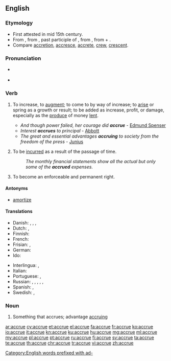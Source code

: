 {{was wotd|2008|October|10}}
==English==
{{wikipedia}}

===Etymology===
* First attested in mid 15th century.
* From {{etyl|enm|en}} {{term|acrewen|lang=enm}}, from {{etyl|fro|en}} {{term|acreue|acreüe|lang=fro}}, past participle of {{term|accreistre||to increase|lang=fro}}, from {{etyl|la|en}} {{term/t|la|accrēsco||increase}}, from {{term|ad||in addition|lang=la}} + {{term/t|la|crēscō||to grow}}.
* Compare [[accretion]], [[accresce]], [[accrete]], [[crew]], [[crescent]].

===Pronunciation===
* {{a|UK|US}} {{IPA|/əˈkɹuː/|/ə.ˈkɹu/}}
* {{audio|en-us-accrue.ogg|Audio (US)|lang=en}}
*: {{rhymes|uː}}

===Verb===
{{en-verb|accru|ing}}

# {{context|intransitive|lang=en}} To increase, to [[augment]]; to come to by way of increase; to [[arise]] or spring as a growth or result; to be added as increase, profit, or damage, especially as the [[produce]] of money [[lent]].
#* ''And though power failed, her courage did '''accrue''''' - [[w:Edmund Spenser|Edmund Spenser]]
#* ''Interest '''accrues''' to principal'' - [[Abbott]]
#* ''The great and essential advantages '''accruing''' to society from the freedom of the press'' - [[Junius]]
# {{context|intransitive|accounting|lang=en}} To be [[incurred]] as a result of the passage of time.
#: ''The monthly financial statements show all the actual but only some of the '''accrued''' expenses.''
# {{context|intransitive|legal|lang=en}} To become an enforceable and permanent right.

====Antonyms====
* {{sense|accounting}} [[amortize]] <!-- to ''decrease'' over time, rather than ''increase'' -->

====Translations====
{{trans-top|increase}}
* Danish: {{t|da|opsamle}}, {{t+|da|indsamle}}, {{t|da|tilfalde}}, {{t|da|påløbe}}
* Dutch: {{t+|nl|verhogen}}, {{t+|nl|groeien}}
* Finnish: {{t+|fi|kasvaa}}
* French: {{t+|fr|accroître}}
* Frisian: {{t|fy|krije}}, {{t|fy|groeien}}
* German: {{t+|de|anfallen}}
* Ido: {{t+|io|amaseskar}}
{{trans-mid}}
* Interlingua: {{t|ia|accrescer}}, {{t|ia|aAccumular}}
* Italian: {{t+|it|accrescersi}}
* Portuguese: {{t+|pt|acrescer}}, {{t+|pt|acumular}}
* Russian: {{t|ru|прираста́ть|impf|sc=Cyrl}}, {{t+|ru|прирасти́|pf|sc=Cyrl}}, {{t+|ru|добавля́ться|impf|sc=Cyrl}}, {{t+|ru|доба́виться|pf|sc=Cyrl}}, {{t+|ru|нараста́ть|impf|sc=Cyrl}}, {{t+|ru|нарасти́|pf|sc=Cyrl}}
* Spanish: {{t|es|acumularse}}, {{t|es|aumentarse}}
* Swedish: {{t+|sv|öka}}, {{t|sv|växa till}}
{{trans-bottom}}

===Noun===
{{en-noun}}

# {{context|obsolete|lang=en}} Something that accrues; advantage [[accruing]]

[[Category:English words prefixed with ad-]]

[[ar:accrue]]
[[cy:accrue]]
[[et:accrue]]
[[el:accrue]]
[[fa:accrue]]
[[fr:accrue]]
[[ko:accrue]]
[[io:accrue]]
[[it:accrue]]
[[kn:accrue]]
[[ku:accrue]]
[[hu:accrue]]
[[mg:accrue]]
[[ml:accrue]]
[[my:accrue]]
[[pl:accrue]]
[[pt:accrue]]
[[ru:accrue]]
[[fi:accrue]]
[[sv:accrue]]
[[ta:accrue]]
[[te:accrue]]
[[th:accrue]]
[[chr:accrue]]
[[tr:accrue]]
[[vi:accrue]]
[[zh:accrue]]
